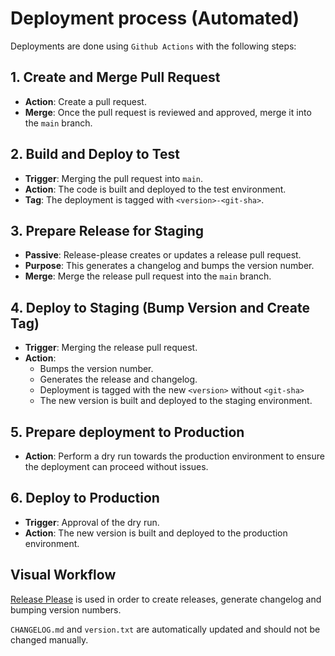 
# Deployment process (Automated)

Deployments are done using `Github Actions` with the following steps:

## 1. Create and Merge Pull Request
- **Action**: Create a pull request.
- **Merge**: Once the pull request is reviewed and approved, merge it into the `main` branch.

## 2. Build and Deploy to Test
- **Trigger**: Merging the pull request into `main`.
- **Action**: The code is built and deployed to the test environment.
- **Tag**: The deployment is tagged with `<version>-<git-sha>`.

## 3. Prepare Release for Staging
- **Passive**: Release-please creates or updates a release pull request.
- **Purpose**: This generates a changelog and bumps the version number.
- **Merge**: Merge the release pull request into the `main` branch.

## 4. Deploy to Staging (Bump Version and Create Tag)
- **Trigger**: Merging the release pull request.
- **Action**: 
  - Bumps the version number.
  - Generates the release and changelog.
  - Deployment is tagged with the new `<version>` without `<git-sha>`
  - The new version is built and deployed to the staging environment.

## 5. Prepare deployment to Production
- **Action**: Perform a dry run towards the production environment to ensure the deployment can proceed without issues.

## 6. Deploy to Production
- **Trigger**: Approval of the dry run.
- **Action**: The new version is built and deployed to the production environment.

## Visual Workflow

<Tldr children={deployProcess} />

[Release Please](https://github.com/google-github-actions/release-please-action) is used in order to create releases, generate changelog and bumping version numbers.

`CHANGELOG.md` and `version.txt` are automatically updated and should not be changed manually.
